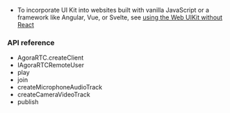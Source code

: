 <PlatformWrapper platform="web">

- To incorporate UI Kit into websites built with vanilla JavaScript or a framework like Angular,
  Vue, or Svelte, see [using the Web UIKit without
  React](https://github.com/AgoraIO-Community/Web-React-UIKit/wiki/Guide#using-the-web-uikit-without-react)

### API reference

- <Link target="_blank" to="{{global.API_REF_WEB_ROOT}}/interfaces/iagorartc.html#createclient">AgoraRTC.createClient</Link>
- <Link target="_blank" to="{{global.API_REF_WEB_ROOT}}/interfaces/iagorartcremoteuser.html">IAgoraRTCRemoteUser</Link>
- <Link target="_blank" to="{{global.API_REF_WEB_ROOT}}/interfaces/iremoteaudiotrack.html#play">play</Link>
- <Link target="_blank" to="{{global.API_REF_WEB_ROOT}}/interfaces/iagorartcclient.html#join">join</Link>
- <Link target="_blank" to="{{global.API_REF_WEB_ROOT}}/interfaces/iagorartc.html#createmicrophoneaudiotrack">createMicrophoneAudioTrack</Link>
- <Link target="_blank" to="{{global.API_REF_WEB_ROOT}}/interfaces/iagorartc.html#createcameravideotrack">createCameraVideoTrack</Link>
- <Link target="_blank" to="{{global.API_REF_WEB_ROOT}}/interfaces/iagorartcclient.html#publish">publish</Link>

</PlatformWrapper>
